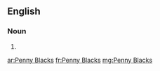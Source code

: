 ==English==

===Noun===
{{head|en}}

# {{plural of|Penny Black}}

[[ar:Penny Blacks]]
[[fr:Penny Blacks]]
[[mg:Penny Blacks]]